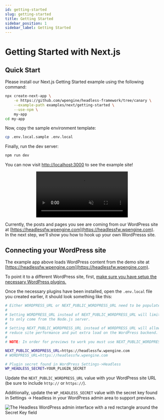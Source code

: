 ```yaml
---
id: getting-started
slug: getting-started
title: Getting Started
sidebar_position: 1
sidebar_label: Getting Started
---
```


# Getting Started with Next.js

## Quick Start

Please install our Next.js Getting Started example using the following command:

```bash
npx create-next-app \
    -e https://github.com/wpengine/headless-framework/tree/canary \
    --example-path examples/next/getting-started \
    --use-npm \
    my-app
cd my-app
```

Now, copy the sample environment template:

```bash
cp .env.local.sample .env.local
```

Finally, run the dev server:

```bash
npm run dev
```

You can now visit [http://localhost:3000](http://localhost:3000) to see the example site!

<p align="center">
  <video
    src="/docs/video/next/getting-started-next-example.mp4"
    muted
    autoPlay
    playsInline
    controls
    loop
  />
</p>

Currently, the posts and pages you see are coming from our WordPress site at [https://headlessfw.wpengine.com](https://headlessfw.wpengine.com). In the next step, we'll show you how to hook up your own WordPresss site.

## Connecting your WordPress site

The example app above loads WordPress content from the demo site at [https://headlessfw.wpengine.com](https://headlessfw.wpengine.com).

To point it to a different WordPress site, first, [make sure you have setup the necessary WordPress plugins.](/getting-started/setting-up-wordpress)

Once the necessary plugins have been installed, open the `.env.local` file you created earlier, it should look something like this:

```bash
# Either WORDPRESS_URL or NEXT_PUBLIC_WORDPRESS_URL need to be populated. Not both!
#
# Setting WORDPRESS_URL instead of NEXT_PUBLIC_WORDPRESS_URL will limit requests to the WordPress backend
# to only come from the Node.js server.
#
# Setting NEXT_PUBLIC_WORDPRESS_URL instead of WORDPRESS_URL will allow requests to come from the client-side which may
# reduce site performance and put extra load on the WordPress backend.
#
# NOTE: In order for previews to work you must use NEXT_PUBLIC_WORDPRESS_URL

NEXT_PUBLIC_WORDPRESS_URL=https://headlessfw.wpengine.com
# WORDPRESS_URL=https://headlessfw.wpengine.com

# Plugin secret found in WordPress Settings->Headless
WP_HEADLESS_SECRET=YOUR_PLUGIN_SECRET
```

Update the `NEXT_PUBLIC_WORDPRESS_URL` value with your WordPress site URL (be sure to include `http://` or `https://`).

Additionally, update the `WP_HEADLESS_SECRET` value with the secret key found in Settings → Headless in your WordPress admin area to support previews.

<img
  src="/docs/img/headless-admin-secret.png"
  alt="The Headless WordPress admin interface with a red rectangle around the Secret Key field"
/>
